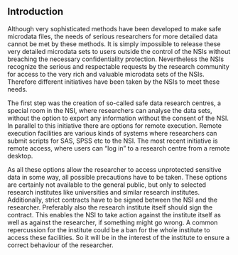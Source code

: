 ## Introduction

Although very sophisticated methods have been developed to make safe microdata files, the needs of serious researchers for more detailed data cannot be met by these methods. It is simply impossible to release these very detailed microdata sets to users outside the control of the NSIs without breaching the necessary confidentiality protection. Nevertheless the NSIs recognize the serious and respectable requests by the research community for access to the very rich and valuable microdata sets of the NSIs. Therefore different initiatives have been taken by the NSIs to meet these needs.

The first step was the creation of so-called safe data research centres, a special room in the NSI, where researchers can analyse the data sets, without the option to export any information without the consent of the NSI. In parallel to this initiative there are options for remote execution. Remote execution facilities are various kinds of systems where researchers can submit scripts for SAS, SPSS etc to the NSI. The most recent initiative is remote access, where users can "log in" to a research centre from a remote desktop.

As all these options allow the researcher to access unprotected sensitive data in some way, all possible precautions have to be taken. These options are certainly not available to the general public, but only to selected research institutes like universities and similar research institutes. Additionally, strict contracts have to be signed between the NSI and the researcher. Preferably also the research institute itself should sign the contract. This enables the NSI to take action against the institute itself as well as against the researcher, if something might go wrong. A common repercussion for the institute could be a ban for the whole institute to access these facilities. So it will be in the interest of the institute to ensure a correct behaviour of the researcher.

